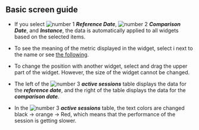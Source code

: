 ## Basic screen guide

<ProdImg img='db-compare-count-trend.png' desc='Counts Trend' />

- If you select ![number 1](/img/number-01.png) **_Reference Date_**, ![number 2](/img/number-02.png) **_Comparison Date_**, and **_Instance_**, the data is automatically applied to all widgets based on the selected items.

- To see the meaning of the metric displayed in the widget, select <span class='mark'>i</span> next to the name or see [the following](metrics-data-list).

- To change the position with another widget, select and drag the upper part of the widget. However, the size of the widget cannot be changed.

- The left of the ![number 3](/img/number-03.png) **_active sessions_** table displays the data for the **_reference date_**, and the right of the table displays the data for the **_comparison date_**.

- In the ![number 3](/img/number-03.png) **_active sessions_** table, the text colors are changed black → <span class='slow'>orange</span> → <span class='vslow'>Red</span>, which means that the performance of the session is getting slower.
